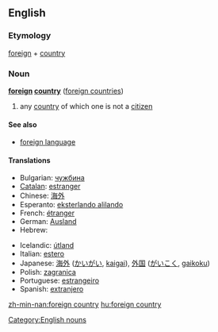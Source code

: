 ==English==

===Etymology===
[[foreign]] + [[country]]

===Noun===
'''[[foreign]] [[country]]''' ([[foreign countries]])

# any [[country]] of which one is not a [[citizen]]

====See also====
* [[foreign language]]

====Translations====
{{trans-top|any country of which one is not a citizen}}
* Bulgarian: [[чужбина]]
* [[Catalan]]: [[estranger]]
* Chinese: [[海外]]
* Esperanto: [[eksterlando alilando]]
* French: [[étranger]]
* German: [[Ausland]] {{n}}
* Hebrew: {{t-|he|נכר|m|sc=Hebr}}
{{trans-mid}}
* Icelandic: [[útland]] {{n}}
* Italian: [[estero]]
* Japanese: [[海外]] ([[かいがい]], [[kaigai]]), [[外国]] ([[がいこく]], [[gaikoku]])
* Polish: [[zagranica]]
* Portuguese: [[estrangeiro]]
* Spanish: [[extranjero]]
{{trans-bottom}}

[[Category:English nouns]]

[[zh-min-nan:foreign country]]
[[hu:foreign country]]